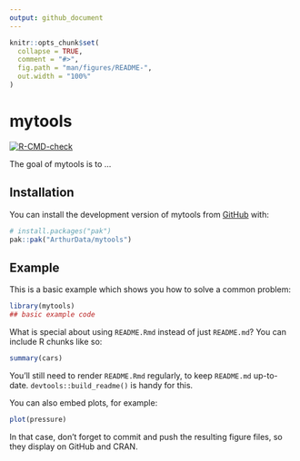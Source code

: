 ```yaml
---
output: github_document
---
```


<!-- README.md is generated from README.Rmd. Please edit that file -->

```r
knitr::opts_chunk$set(
  collapse = TRUE,
  comment = "#>",
  fig.path = "man/figures/README-",
  out.width = "100%"
)
```

# mytools

<!-- badges: start -->
[![R-CMD-check](https://github.com/ArthurData/mytools/actions/workflows/R-CMD-check.yaml/badge.svg)](https://github.com/ArthurData/mytools/actions/workflows/R-CMD-check.yaml)
<!-- badges: end -->

The goal of mytools is to ...

## Installation

You can install the development version of mytools from [GitHub](https://github.com/) with:

``` r
# install.packages("pak")
pak::pak("ArthurData/mytools")
```

## Example

This is a basic example which shows you how to solve a common problem:

```r
library(mytools)
## basic example code
```

What is special about using `README.Rmd` instead of just `README.md`? You can include R chunks like so:

```r
summary(cars)
```

You'll still need to render `README.Rmd` regularly, to keep `README.md` up-to-date. `devtools::build_readme()` is handy for this.

You can also embed plots, for example:

```r
plot(pressure)
```

In that case, don't forget to commit and push the resulting figure files, so they display on GitHub and CRAN.
